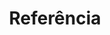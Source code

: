---
title: "Referência"
description: "Gere um QRCode Pix e um código copia-e-cola para o seu cliente pagar via boleto"
icon: "book-open-cover"
---